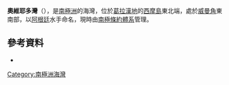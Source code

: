 {{coord|64|13|S|56|35|W|display=title}}

'''奧維耶多灣'''（{{lang-es|Caleta Oviedo}}），是[[南極洲|南極洲]]的海灣，位於[[葛拉漢地|葛拉漢地]]的[[西摩島|西摩島]]東北端，處於[[威曼角|威曼角]]東南部，以[[阿根廷|阿根廷]]水手命名，現時由[[南極條約體系|南極條約體系]]管理。

==參考資料==
*{{usgs-gazetteer}}

{{Antarctica-geo-stub}}
[[Category:南極洲海灣|Category:南極洲海灣]]